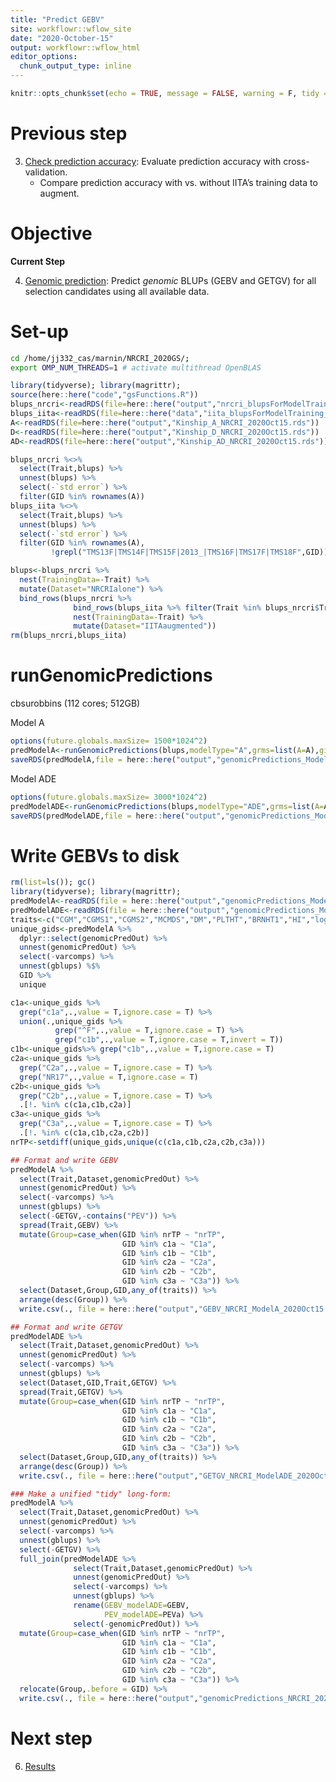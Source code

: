 ```yaml
---
title: "Predict GEBV"
site: workflowr::wflow_site
date: "2020-October-15"
output: workflowr::wflow_html
editor_options:
  chunk_output_type: inline
---
```


```r
knitr::opts_chunk$set(echo = TRUE, message = FALSE, warning = F, tidy = T)
```

# Previous step

3. [Check prediction accuracy](08-CrossValidation.html): Evaluate prediction accuracy with cross-validation.
    * Compare prediction accuracy with vs. without IITA's training data to augment.

# Objective

**Current Step**  

4. [Genomic prediction](09-GetGBLUPs.html): Predict _genomic_ BLUPs (GEBV and GETGV) for all selection candidates using all available data.

# Set-up
```bash
cd /home/jj332_cas/marnin/NRCRI_2020GS/; 
export OMP_NUM_THREADS=1 # activate multithread OpenBLAS 
```

```r
library(tidyverse); library(magrittr); 
source(here::here("code","gsFunctions.R"))
blups_nrcri<-readRDS(file=here::here("output","nrcri_blupsForModelTraining_twostage_asreml_2020Oct13.rds"))
blups_iita<-readRDS(file=here::here("data","iita_blupsForModelTraining_twostage_asreml.rds"))
A<-readRDS(file=here::here("output","Kinship_A_NRCRI_2020Oct15.rds"))
D<-readRDS(file=here::here("output","Kinship_D_NRCRI_2020Oct15.rds"))
AD<-readRDS(file=here::here("output","Kinship_AD_NRCRI_2020Oct15.rds"))

blups_nrcri %<>% 
  select(Trait,blups) %>% 
  unnest(blups) %>% 
  select(-`std error`) %>% 
  filter(GID %in% rownames(A))
blups_iita %<>% 
  select(Trait,blups) %>% 
  unnest(blups) %>% 
  select(-`std error`) %>% 
  filter(GID %in% rownames(A),
         !grepl("TMS13F|TMS14F|TMS15F|2013_|TMS16F|TMS17F|TMS18F",GID))

blups<-blups_nrcri %>%
  nest(TrainingData=-Trait) %>% 
  mutate(Dataset="NRCRIalone") %>% 
  bind_rows(blups_nrcri %>% 
              bind_rows(blups_iita %>% filter(Trait %in% blups_nrcri$Trait)) %>% 
              nest(TrainingData=-Trait) %>% 
              mutate(Dataset="IITAaugmented"))
rm(blups_nrcri,blups_iita)

```

# runGenomicPredictions

cbsurobbins (112 cores; 512GB) 

Model A
```r
options(future.globals.maxSize= 1500*1024^2)
predModelA<-runGenomicPredictions(blups,modelType="A",grms=list(A=A),gid="GID",ncores=13)
saveRDS(predModelA,file = here::here("output","genomicPredictions_ModelA_twostage_NRCRI_2020Oct15.rds"))
```

Model ADE
```r
options(future.globals.maxSize= 3000*1024^2)
predModelADE<-runGenomicPredictions(blups,modelType="ADE",grms=list(A=A,D=D,AD=AD),gid="GID",ncores=13)
saveRDS(predModelADE,file = here::here("output","genomicPredictions_ModelADE_twostage_NRCRI_2020Oct15.rds"))
```

# Write GEBVs to disk

```r
rm(list=ls()); gc()
library(tidyverse); library(magrittr);
predModelA<-readRDS(file = here::here("output","genomicPredictions_ModelA_twostage_NRCRI_2020Oct15.rds"))
predModelADE<-readRDS(file = here::here("output","genomicPredictions_ModelADE_twostage_NRCRI_2020Oct15.rds"))
traits<-c("CGM","CGMS1","CGMS2","MCMDS","DM","PLTHT","BRNHT1","HI","logFYLD","logTOPYLD","logRTNO")
unique_gids<-predModelA %>% 
  dplyr::select(genomicPredOut) %>% 
  unnest(genomicPredOut) %>% 
  select(-varcomps) %>% 
  unnest(gblups) %$% 
  GID %>% 
  unique

c1a<-unique_gids %>% 
  grep("c1a",.,value = T,ignore.case = T) %>% 
  union(.,unique_gids %>% 
          grep("^F",.,value = T,ignore.case = T) %>% 
          grep("c1b",.,value = T,ignore.case = T,invert = T))
c1b<-unique_gids%>% grep("c1b",.,value = T,ignore.case = T)
c2a<-unique_gids %>% 
  grep("C2a",.,value = T,ignore.case = T) %>% 
  grep("NR17",.,value = T,ignore.case = T)
c2b<-unique_gids %>% 
  grep("C2b",.,value = T,ignore.case = T) %>% 
  .[!. %in% c(c1a,c1b,c2a)]
c3a<-unique_gids %>% 
  grep("C3a",.,value = T,ignore.case = T) %>% 
  .[!. %in% c(c1a,c1b,c2a,c2b)]
nrTP<-setdiff(unique_gids,unique(c(c1a,c1b,c2a,c2b,c3a)))
```
```r
## Format and write GEBV
predModelA %>% 
  select(Trait,Dataset,genomicPredOut) %>% 
  unnest(genomicPredOut) %>% 
  select(-varcomps) %>% 
  unnest(gblups) %>% 
  select(-GETGV,-contains("PEV")) %>%
  spread(Trait,GEBV) %>% 
  mutate(Group=case_when(GID %in% nrTP ~ "nrTP",
                         GID %in% c1a ~ "C1a",
                         GID %in% c1b ~ "C1b",
                         GID %in% c2a ~ "C2a",
                         GID %in% c2b ~ "C2b",
                         GID %in% c3a ~ "C3a")) %>% 
  select(Dataset,Group,GID,any_of(traits)) %>% 
  arrange(desc(Group)) %>% 
  write.csv(., file = here::here("output","GEBV_NRCRI_ModelA_2020Oct15.csv"), row.names = F)

## Format and write GETGV
predModelADE %>% 
  select(Trait,Dataset,genomicPredOut) %>% 
  unnest(genomicPredOut) %>% 
  select(-varcomps) %>% 
  unnest(gblups) %>% 
  select(Dataset,GID,Trait,GETGV) %>% 
  spread(Trait,GETGV) %>% 
  mutate(Group=case_when(GID %in% nrTP ~ "nrTP",
                         GID %in% c1a ~ "C1a",
                         GID %in% c1b ~ "C1b",
                         GID %in% c2a ~ "C2a",
                         GID %in% c2b ~ "C2b",
                         GID %in% c3a ~ "C3a")) %>% 
  select(Dataset,Group,GID,any_of(traits)) %>% 
  arrange(desc(Group)) %>% 
  write.csv(., file = here::here("output","GETGV_NRCRI_ModelADE_2020Oct15.csv"), row.names = F)

### Make a unified "tidy" long-form: 
predModelA %>% 
  select(Trait,Dataset,genomicPredOut) %>% 
  unnest(genomicPredOut) %>% 
  select(-varcomps) %>% 
  unnest(gblups) %>% 
  select(-GETGV) %>% 
  full_join(predModelADE %>% 
              select(Trait,Dataset,genomicPredOut) %>% 
              unnest(genomicPredOut) %>% 
              select(-varcomps) %>% 
              unnest(gblups) %>% 
              rename(GEBV_modelADE=GEBV,
                     PEV_modelADE=PEVa) %>% 
              select(-genomicPredOut)) %>% 
  mutate(Group=case_when(GID %in% nrTP ~ "nrTP",
                         GID %in% c1a ~ "C1a",
                         GID %in% c1b ~ "C1b",
                         GID %in% c2a ~ "C2a",
                         GID %in% c2b ~ "C2b",
                         GID %in% c3a ~ "C3a")) %>% 
  relocate(Group,.before = GID) %>% 
  write.csv(., file = here::here("output","genomicPredictions_NRCRI_2020Oct15.csv"), row.names = F)
```

# Next step

6. [Results](10-Results.html)
